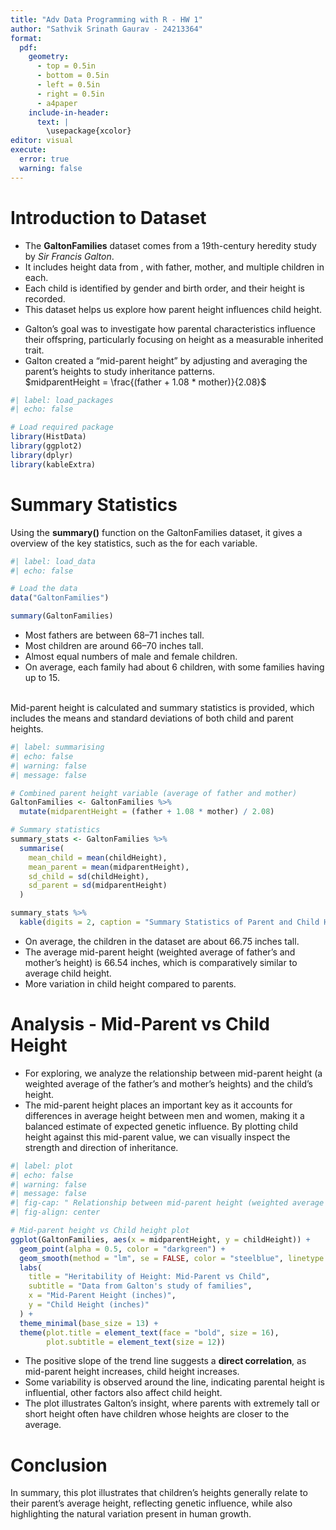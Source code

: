 ```yaml
---
title: "Adv Data Programming with R - HW 1"
author: "Sathvik Srinath Gaurav - 24213364"
format: 
  pdf:
    geometry:                  
      - top = 0.5in
      - bottom = 0.5in
      - left = 0.5in
      - right = 0.5in
      - a4paper
    include-in-header: 
      text: |
        \usepackage{xcolor}
editor: visual
execute: 
  error: true                        
  warning: false
---
```


# Introduction to Dataset

-   The **GaltonFamilies** dataset comes from a 19th-century heredity study by *Sir Francis Galton*.
-   It includes height data from \textcolor{red}{204 families of 934 individuals}, with father, mother, and multiple children in each.
-   Each child is identified by gender and birth order, and their height is recorded.
-   This dataset helps us explore how parent height influences child height.

::: {.callout-note title="Galton’s Approach"}
-   Galton’s goal was to investigate how parental characteristics influence their offspring, particularly focusing on height as a measurable inherited trait.
-   Galton created a “mid-parent height” by adjusting and averaging the parent's heights to study inheritance patterns.\
    $midparentHeight = \frac{(father + 1.08 * mother)}{2.08}$
:::

```r
#| label: load_packages
#| echo: false

# Load required package
library(HistData)
library(ggplot2)
library(dplyr)
library(kableExtra)
```

# Summary Statistics

Using the **summary()** function on the GaltonFamilies dataset, it gives a overview of the key statistics, such as the \textcolor{blue}{minimum, maximum, mean, and quartiles} for each variable.

```r
#| label: load_data
#| echo: false

# Load the data
data("GaltonFamilies")

summary(GaltonFamilies)
```

-   Most fathers are between 68–71 inches tall.
-   Most children are around 66–70 inches tall.
-   Almost equal numbers of male and female children.
-   On average, each family had about 6 children, with some families having up to 15.

\
Mid-parent height is calculated and summary statistics is provided, which includes the means and standard deviations of both child and parent heights.

```r
#| label: summarising
#| echo: false
#| warning: false
#| message: false

# Combined parent height variable (average of father and mother)
GaltonFamilies <- GaltonFamilies %>%
  mutate(midparentHeight = (father + 1.08 * mother) / 2.08)

# Summary statistics
summary_stats <- GaltonFamilies %>%
  summarise(
    mean_child = mean(childHeight),
    mean_parent = mean(midparentHeight),
    sd_child = sd(childHeight),
    sd_parent = sd(midparentHeight)
  )

summary_stats %>%
  kable(digits = 2, caption = "Summary Statistics of Parent and Child Heights")
```

-   On average, the children in the dataset are about 66.75 inches tall.
-   The average mid-parent height (weighted average of father's and mother's height) is 66.54 inches, which is comparatively similar to average child height.
-   More variation in child height compared to parents.

# Analysis - Mid-Parent vs Child Height

-   For exploring, we analyze the relationship between mid-parent height (a weighted average of the father's and mother's heights) and the child's height.
-   The mid-parent height places an important key as it accounts for differences in average height between men and women, making it a balanced estimate of expected genetic influence. By plotting child height against this mid-parent value, we can visually inspect the strength and direction of inheritance.

```r
#| label: plot
#| echo: false
#| warning: false
#| message: false
#| fig-cap: " Relationship between mid-parent height (weighted average of father and mother’s height) and child height, based on Galton’s 19th-century heredity study"
#| fig-align: center

# Mid-parent height vs Child height plot
ggplot(GaltonFamilies, aes(x = midparentHeight, y = childHeight)) +
  geom_point(alpha = 0.5, color = "darkgreen") +
  geom_smooth(method = "lm", se = FALSE, color = "steelblue", linetype = "dashed") +
  labs(
    title = "Heritability of Height: Mid-Parent vs Child",
    subtitle = "Data from Galton's study of families",
    x = "Mid-Parent Height (inches)",
    y = "Child Height (inches)"
  ) +
  theme_minimal(base_size = 13) +
  theme(plot.title = element_text(face = "bold", size = 16),
        plot.subtitle = element_text(size = 12))
```

-   The positive slope of the trend line suggests a **direct correlation**, as mid-parent height increases, child height increases.
-   Some variability is observed around the line, indicating parental height is influential, other factors also affect child height.
-   The plot illustrates Galton’s insight, where parents with extremely tall or short height often have children whose heights are closer to the average.

# Conclusion

In summary, this plot illustrates that children’s heights generally relate to their parent's average height, reflecting genetic influence, while also highlighting the natural variation present in human growth.
